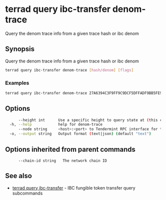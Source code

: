 # terrad query ibc-transfer denom-trace

Query the denom trace info from a given trace hash or ibc denom

## Synopsis

Query the denom trace info from a given trace hash or ibc denom

```sh Terrad
terrad query ibc-transfer denom-trace [hash/denom] [flags]
```

### Examples

```sh Terrad
terrad query ibc-transfer denom-trace 27A6394C3F9FF9C9DCF5DFFADF9BB5FE9A37C7E92B006199894CF1824DF9AC7C
```

## Options

```sh Terrad
      --height int      Use a specific height to query state at (this can error if the node is pruning state)
  -h, --help            help for denom-trace
      --node string     <host>:<port> to Tendermint RPC interface for this chain (default "tcp://localhost:26657")
  -o, --output string   Output format (text|json) (default "text")
```

## Options inherited from parent commands

```
      --chain-id string   The network chain ID
```

## See also

* [terrad query ibc-transfer](terrad_query_ibc-transfer.mdx)	 - IBC fungible token transfer query subcommands


